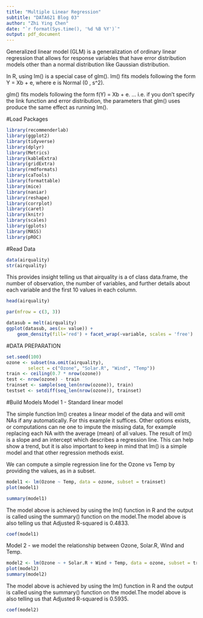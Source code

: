 ---
title: "Multiple Linear Regression"
subtitle: "DATA621 Blog 03"
author: "Zhi Ying Chen"
date: "`r format(Sys.time(), '%d %B %Y')`"
output: pdf_document
---

Generalized linear model (GLM) is a generalization of ordinary linear regression that allows for response variables that have error distribution models other than a normal distribution like Gaussian distribution.


In R, using lm() is a special case of glm(). lm() fits models following the form Y = Xb + e, where e is Normal (0 , s^2).

glm() fits models following the form f(Y) = Xb + e. ... i.e. if you don't specify the link function and error distribution, the parameters that glm() uses produce the same effect as running lm().

#Load Packages
```{r}
library(recommenderlab)
library(ggplot2)
library(tidyverse)
library(dplyr)
library(Metrics) 
library(kableExtra)
library(gridExtra)
library(rmdformats)
library(caTools)
library(formattable)
library(mice)
library(naniar)
library(reshape)
library(corrplot)
library(caret)
library(knitr)
library(scales)
library(gplots)
library(MASS)
library(pROC)
```

#Read Data
```{r}
data(airquality)
str(airquality)
```

This provides insight telling us that airquality is a of class data.frame, the number of observation, the number of variables, and further details about each variable and the first 10 values in each column.

```{r}
head(airquality)
```

```{r}
par(mfrow = c(3, 3))

datasub = melt(airquality)
ggplot(datasub, aes(x= value)) + 
    geom_density(fill='red') + facet_wrap(~variable, scales = 'free') 
```

#DATA PREPARATION
```{r}
set.seed(100)
ozone <- subset(na.omit(airquality), 
        select = c("Ozone", "Solar.R", "Wind", "Temp"))
train <- ceiling(0.7 * nrow(ozone))
test <- nrow(ozone) - train
trainset <- sample(seq_len(nrow(ozone)), train)
testset <- setdiff(seq_len(nrow(ozone)), trainset)
```

#Build Models
Model 1 - Standard linear model

The simple function lm() creates a linear model of the data and will omit NAs if any automatically. For this example it suffices. Other options exists, or computations can ne one to impute the missing data, for example replacing each NA with the average (mean) of all values. The result of lm() is a slope and an intercept which describes a regression line. This can help show a trend, but it is also important to keep in mind that lm() is a simple model and that other regression methods exist.

We can compute a simple regression line for the Ozone vs Temp by providing the values, as in a subset. 
```{r}
model1 <- lm(Ozone ~ Temp, data = ozone, subset = trainset)
plot(model1)
```

```{r}
summary(model1)
```
The model above is achieved by using the lm() function in R and the output is called using the summary() function on the model.The model above is also telling us that Adjusted R-squared is 0.4833.

```{r}
coef(model1)
```



Model 2 - we model the relationship between Ozone, Solar.R, Wind and Temp. 
```{r}
model2 <- lm(Ozone ~ + Solar.R + Wind + Temp, data = ozone, subset = trainset)
plot(model2)
summary(model2)
```

The model above is achieved by using the lm() function in R and the output is called using the summary() function on the model.The model above is also telling us that Adjusted R-squared is 0.5935.

```{r}
coef(model2)
```

